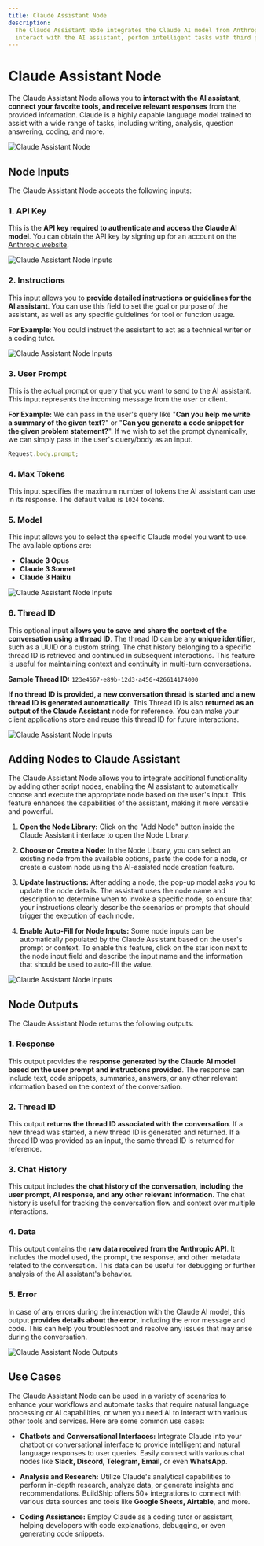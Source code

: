 ```yaml
---
title: Claude Assistant Node
description:
  The Claude Assistant Node integrates the Claude AI model from Anthropic into your BuildShip Workflows, allowing you to
  interact with the AI assistant, perfom intelligent tasks with third party tools, and receive responses.
---
```



# Claude Assistant Node

The Claude Assistant Node allows you to **interact with the AI assistant, connect your favorite tools, and receive
relevant responses** from the provided information. Claude is a highly capable language model trained to assist with a
wide range of tasks, including writing, analysis, question answering, coding, and more.

<Image src={claudeOg} alt='Claude Assistant Node' width={1200} />

## Node Inputs

The Claude Assistant Node accepts the following inputs:

### 1. **API Key**

This is the **API key required to authenticate and access the Claude AI model**. You can obtain the API key by signing
up for an account on the [Anthropic website](https://www.anthropic.com/claude).

<Image src={claude1} alt='Claude Assistant Node Inputs' width={1200} />

### 2. **Instructions**

This input allows you to **provide detailed instructions or guidelines for the AI assistant**. You can use this field to
set the goal or purpose of the assistant, as well as any specific guidelines for tool or function usage.

**For Example**: You could instruct the assistant to act as a technical writer or a coding tutor.

<Image src={claude2} alt='Claude Assistant Node Inputs' width={1200} />

### 3. **User Prompt**

This is the actual prompt or query that you want to send to the AI assistant. This input represents the incoming message
from the user or client.

**For Example:** We can pass in the user's query like "**Can you help me write a summary of the given text?**" or "**Can
you generate a code snippet for the given problem statement?**". If we wish to set the prompt dynamically, we can simply
pass in the user's query/body as an input.

```javascript
Request.body.prompt;
```

### 4. **Max Tokens**

This input specifies the maximum number of tokens the AI assistant can use in its response. The default value is `1024`
tokens.

### 5. **Model**

This input allows you to select the specific Claude model you want to use. The available options are:

- **Claude 3 Opus**
- **Claude 3 Sonnet**
- **Claude 3 Haiku**

<Image src={claude3} alt='Claude Assistant Node Inputs' width={1200} />

### 6. **Thread ID**

This optional input **allows you to save and share the context of the conversation using a thread ID**. The thread ID
can be any **unique identifier**, such as a UUID or a custom string. The chat history belonging to a specific thread ID
is retrieved and continued in subsequent interactions. This feature is useful for maintaining context and continuity in
multi-turn conversations.

**Sample Thread ID:** `123e4567-e89b-12d3-a456-426614174000`

**If no thread ID is provided, a new conversation thread is started and a new thread ID is generated automatically**.
This Thread ID is also **returned as an output of the Claude Assistant** node for reference. You can make your client
applications store and reuse this thread ID for future interactions.

<Image src={claude4} alt='Claude Assistant Node Inputs' width={1200} />

## Adding Nodes to Claude Assistant

The Claude Assistant Node allows you to integrate additional functionality by adding other script nodes, enabling the AI
assistant to automatically choose and execute the appropriate node based on the user's input. This feature enhances the
capabilities of the assistant, making it more versatile and powerful.

1. **Open the Node Library:** Click on the "Add Node" button inside the Claude Assistant interface to open the Node
   Library.

2. **Choose or Create a Node:** In the Node Library, you can select an existing node from the available options, paste
   the code for a node, or create a custom node using the AI-assisted node creation feature.

3. **Update Instructions:** After adding a node, the pop-up modal asks you to update the node details. The assistant
   uses the node name and description to determine when to invoke a specific node, so ensure that your instructions
   clearly describe the scenarios or prompts that should trigger the execution of each node.

4. **Enable Auto-Fill for Node Inputs:** Some node inputs can be automatically populated by the Claude Assistant based
   on the user's prompt or context. To enable this feature, click on the star icon next to the node input field and
   describe the input name and the information that should be used to auto-fill the value.

<Image src={claude5} alt='Claude Assistant Node Inputs' width={1200} />

## Node Outputs

The Claude Assistant Node returns the following outputs:

### 1. **Response**

This output provides the **response generated by the Claude AI model based on the user prompt and instructions
provided**. The response can include text, code snippets, summaries, answers, or any other relevant information based on
the context of the conversation.

### 2. **Thread ID**

This output **returns the thread ID associated with the conversation**. If a new thread was started, a new thread ID is
generated and returned. If a thread ID was provided as an input, the same thread ID is returned for reference.

### 3. **Chat History**

This output includes **the chat history of the conversation, including the user prompt, AI response, and any other
relevant information**. The chat history is useful for tracking the conversation flow and context over multiple
interactions.

### 4. **Data**

This output contains the **raw data received from the Anthropic API**. It includes the model used, the prompt, the
response, and other metadata related to the conversation. This data can be useful for debugging or further analysis of
the AI assistant's behavior.

### 5. **Error**

In case of any errors during the interaction with the Claude AI model, this output **provides details about the error**,
including the error message and code. This can help you troubleshoot and resolve any issues that may arise during the
conversation.

<Image src={claude6} alt='Claude Assistant Node Outputs' width={1200} />

## Use Cases

The Claude Assistant Node can be used in a variety of scenarios to enhance your workflows and automate tasks that
require natural language processing or AI capabilities, or when you need AI to interact with various other tools and
services. Here are some common use cases:

- **Chatbots and Conversational Interfaces:** Integrate Claude into your chatbot or conversational interface to provide
  intelligent and natural language responses to user queries. Easily connect with various chat nodes like **Slack,
  Discord, Telegram, Email**, or even **WhatsApp**.

- **Analysis and Research:** Utilize Claude's analytical capabilities to perform in-depth research, analyze data, or
  generate insights and recommendations. BuildShip offers 50+ integrations to connect with various data sources and
  tools like **Google Sheets, Airtable**, and more.

- **Coding Assistance:** Employ Claude as a coding tutor or assistant, helping developers with code explanations,
  debugging, or even generating code snippets.
